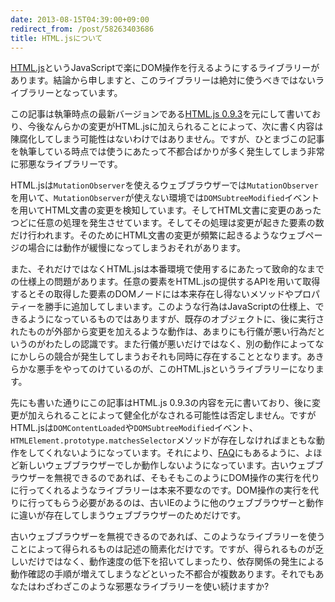 ```yaml
---
date: 2013-08-15T04:39:00+09:00
redirect_from: /post/58263403686
title: HTML.jsについて
---
```


[HTML.js](https://nbubna.github.io/HTML/)というJavaScriptで楽にDOM操作を行えるようにするライブラリーがあります。結論から申しますと、このライブラリーは絶対に使うべきではないライブラリーとなっています。

この記事は執筆時点の最新バージョンである[HTML.js 0.9.3](https://github.com/nbubna/HTML/tree/0.9.3)を元にして書いており、今後なんらかの変更がHTML.jsに加えられることによって、次に書く内容は陳腐化してしまう可能性はないわけではありません。ですが、ひとまづこの記事を執筆している時点では使うにあたって不都合ばかりが多く発生してしまう非常に邪悪なライブラリーです。

HTML.jsは`MutationObserver`を使えるウェブブラウザーでは`MutationObserver`を用いて、`MutationObserver`が使えない環境では`DOMSubtreeModified`イベントを用いてHTML文書の変更を検知しています。そしてHTML文書に変更のあったつどに任意の処理を発生させています。そしてその処理は変更が起きた要素の数だけ行われます。そのためにHTML文書の変更が頻繁に起きるようなウェブページの場合には動作が緩慢になってしまうおそれがあります。

また、それだけではなくHTML.jsは本番環境で使用するにあたって致命的なまでの仕様上の問題があります。任意の要素をHTML.jsの提供するAPIを用いて取得するとその取得した要素のDOMノードには本来存在し得ないメソッドやプロパティーを勝手に追加してしまいます。このような行為はJavaScriptの仕様上、できるようになっているものではありますが、既存のオブジェクトに、後に実行されたものが外部から変更を加えるような動作は、あまりにも行儀が悪い行為だというのがわたしの認識です。また行儀が悪いだけではなく、別の動作によってなにかしらの競合が発生してしまうおそれも同時に存在することとなります。あきらかな悪手をやってのけているのが、このHTML.jsというライブラリーになります。

先にも書いた通りにこの記事はHTML.js 0.9.3の内容を元に書いており、後に変更が加えられることによって健全化がなされる可能性は否定しません。ですがHTML.jsは`DOMContentLoaded`や`DOMSubtreeModified`イベント、`HTMLElement.prototype.matchesSelector`メソッドが存在しなければまともな動作をしてくれないようになっています。それにより、[FAQ](https://nbubna.github.io/HTML/#FAQ)にもあるように、よほど新しいウェブブラウザーでしか動作しないようになっています。古いウェブブラウザーを無視できるのであれば、そもそもこのようにDOM操作の実行を代りに行ってくれるようなライブラリーは本来不要なのです。DOM操作の実行を代りに行ってもらう必要があるのは、古いIEのように他のウェブブラウザーと動作に違いが存在してしまうウェブブラウザーのためだけです。

古いウェブブラウザーを無視できるのであれば、このようなライブラリーを使うことによって得られるものは記述の簡素化だけです。ですが、得られるものが乏しいだけではなく、動作速度の低下を招いてしまったり、依存関係の発生による動作確認の手順が増えてしまうなどといった不都合が複数あります。それでもあなたはわざわざこのような邪悪なライブラリーを使い続けますか?
